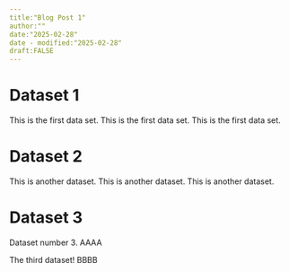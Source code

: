 ```yaml
---
title:"Blog Post 1"
author:""
date:"2025-02-28"
date - modified:"2025-02-28"
draft:FALSE
---
```


# Dataset 1

This is the first data set.
This is the first data set.
This is the first data set.

# Dataset 2


This is another dataset.
This is another dataset.
This is another dataset.

# Dataset 3


Dataset number 3. AAAA

The third dataset! BBBB
